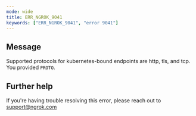 ```yaml
---
mode: wide
title: ERR_NGROK_9041
keywords: ["ERR_NGROK_9041", "error 9041"]
---
```


## Message

Supported protocols for kubernetes-bound endpoints are http, tls, and tcp. You provided `PROTO`.

## Further help

If you're having trouble resolving this error, please reach out to [support@ngrok.com](mailto:support@ngrok.com?subject=Help%20with%20ERR_NGROK_9041)
